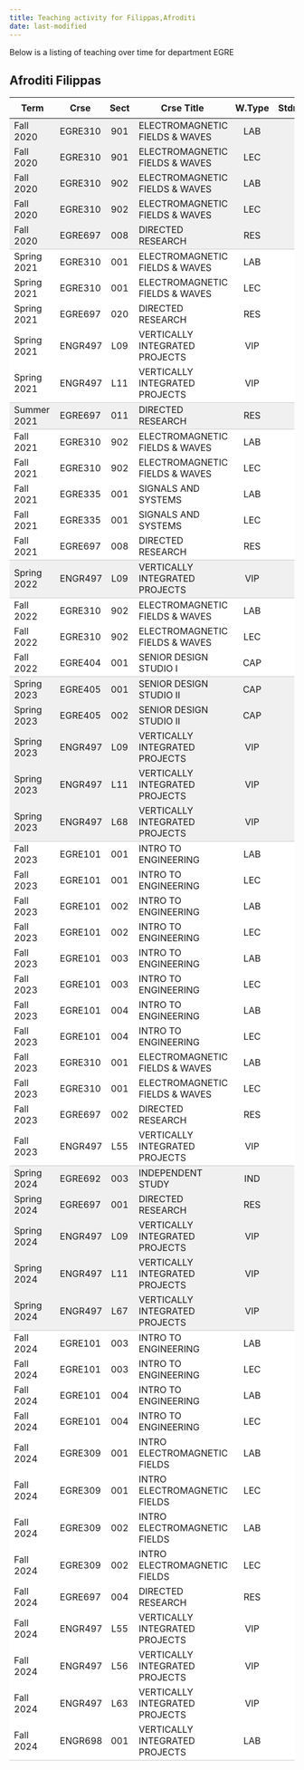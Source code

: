 ```yaml
---
title: Teaching activity for Filippas,Afroditi
date: last-modified
---
```


Below is a listing of teaching over time for department EGRE


## Afroditi Filippas

<style type="text/css">
#T_e2f5d table {
  width: 100%;
  border-collapse: collapse;
}
#T_e2f5d th {
  text-align: center;
  padding: 8px;
}
#T_e2f5d td:nth-child(1) {
  padding-right: 10px;
  text-align: left;
}
#T_e2f5d td:nth-child(2) {
  padding-right: 5px;
  text-align: left;
}
#T_e2f5d  td:nth-child(4) {
  padding-right: 5px;
  text-align: left;
}
#T_e2f5d td:nth-child(3) {
  text-align: center;
}
#T_e2f5d  td:nth-child(5) {
  text-align: center;
}
#T_e2f5d td:nth-child(6) {
  text-align: right;
}
#T_e2f5d  td:nth-child(7) {
  text-align: right;
}
#T_e2f5d_row0_col0, #T_e2f5d_row0_col1, #T_e2f5d_row0_col2, #T_e2f5d_row0_col3, #T_e2f5d_row0_col4, #T_e2f5d_row0_col5, #T_e2f5d_row0_col6, #T_e2f5d_row1_col0, #T_e2f5d_row1_col1, #T_e2f5d_row1_col2, #T_e2f5d_row1_col3, #T_e2f5d_row1_col4, #T_e2f5d_row1_col5, #T_e2f5d_row1_col6, #T_e2f5d_row2_col0, #T_e2f5d_row2_col1, #T_e2f5d_row2_col2, #T_e2f5d_row2_col3, #T_e2f5d_row2_col4, #T_e2f5d_row2_col5, #T_e2f5d_row2_col6, #T_e2f5d_row3_col0, #T_e2f5d_row3_col1, #T_e2f5d_row3_col2, #T_e2f5d_row3_col3, #T_e2f5d_row3_col4, #T_e2f5d_row3_col5, #T_e2f5d_row3_col6, #T_e2f5d_row20_col0, #T_e2f5d_row20_col1, #T_e2f5d_row20_col2, #T_e2f5d_row20_col3, #T_e2f5d_row20_col4, #T_e2f5d_row20_col5, #T_e2f5d_row20_col6, #T_e2f5d_row21_col0, #T_e2f5d_row21_col1, #T_e2f5d_row21_col2, #T_e2f5d_row21_col3, #T_e2f5d_row21_col4, #T_e2f5d_row21_col5, #T_e2f5d_row21_col6, #T_e2f5d_row22_col0, #T_e2f5d_row22_col1, #T_e2f5d_row22_col2, #T_e2f5d_row22_col3, #T_e2f5d_row22_col4, #T_e2f5d_row22_col5, #T_e2f5d_row22_col6, #T_e2f5d_row23_col0, #T_e2f5d_row23_col1, #T_e2f5d_row23_col2, #T_e2f5d_row23_col3, #T_e2f5d_row23_col4, #T_e2f5d_row23_col5, #T_e2f5d_row23_col6, #T_e2f5d_row37_col0, #T_e2f5d_row37_col1, #T_e2f5d_row37_col2, #T_e2f5d_row37_col3, #T_e2f5d_row37_col4, #T_e2f5d_row37_col5, #T_e2f5d_row37_col6, #T_e2f5d_row38_col0, #T_e2f5d_row38_col1, #T_e2f5d_row38_col2, #T_e2f5d_row38_col3, #T_e2f5d_row38_col4, #T_e2f5d_row38_col5, #T_e2f5d_row38_col6, #T_e2f5d_row39_col0, #T_e2f5d_row39_col1, #T_e2f5d_row39_col2, #T_e2f5d_row39_col3, #T_e2f5d_row39_col4, #T_e2f5d_row39_col5, #T_e2f5d_row39_col6, #T_e2f5d_row40_col0, #T_e2f5d_row40_col1, #T_e2f5d_row40_col2, #T_e2f5d_row40_col3, #T_e2f5d_row40_col4, #T_e2f5d_row40_col5, #T_e2f5d_row40_col6 {
  background-color: #f0f0f0;
  border-bottom: none;
}
#T_e2f5d_row4_col0, #T_e2f5d_row4_col1, #T_e2f5d_row4_col2, #T_e2f5d_row4_col3, #T_e2f5d_row4_col4, #T_e2f5d_row4_col5, #T_e2f5d_row4_col6, #T_e2f5d_row10_col0, #T_e2f5d_row10_col1, #T_e2f5d_row10_col2, #T_e2f5d_row10_col3, #T_e2f5d_row10_col4, #T_e2f5d_row10_col5, #T_e2f5d_row10_col6, #T_e2f5d_row16_col0, #T_e2f5d_row16_col1, #T_e2f5d_row16_col2, #T_e2f5d_row16_col3, #T_e2f5d_row16_col4, #T_e2f5d_row16_col5, #T_e2f5d_row16_col6, #T_e2f5d_row24_col0, #T_e2f5d_row24_col1, #T_e2f5d_row24_col2, #T_e2f5d_row24_col3, #T_e2f5d_row24_col4, #T_e2f5d_row24_col5, #T_e2f5d_row24_col6, #T_e2f5d_row41_col0, #T_e2f5d_row41_col1, #T_e2f5d_row41_col2, #T_e2f5d_row41_col3, #T_e2f5d_row41_col4, #T_e2f5d_row41_col5, #T_e2f5d_row41_col6 {
  background-color: #f0f0f0;
  border-bottom: 1px solid #ccc;
}
#T_e2f5d_row5_col0, #T_e2f5d_row5_col1, #T_e2f5d_row5_col2, #T_e2f5d_row5_col3, #T_e2f5d_row5_col4, #T_e2f5d_row5_col5, #T_e2f5d_row5_col6, #T_e2f5d_row6_col0, #T_e2f5d_row6_col1, #T_e2f5d_row6_col2, #T_e2f5d_row6_col3, #T_e2f5d_row6_col4, #T_e2f5d_row6_col5, #T_e2f5d_row6_col6, #T_e2f5d_row7_col0, #T_e2f5d_row7_col1, #T_e2f5d_row7_col2, #T_e2f5d_row7_col3, #T_e2f5d_row7_col4, #T_e2f5d_row7_col5, #T_e2f5d_row7_col6, #T_e2f5d_row8_col0, #T_e2f5d_row8_col1, #T_e2f5d_row8_col2, #T_e2f5d_row8_col3, #T_e2f5d_row8_col4, #T_e2f5d_row8_col5, #T_e2f5d_row8_col6, #T_e2f5d_row11_col0, #T_e2f5d_row11_col1, #T_e2f5d_row11_col2, #T_e2f5d_row11_col3, #T_e2f5d_row11_col4, #T_e2f5d_row11_col5, #T_e2f5d_row11_col6, #T_e2f5d_row12_col0, #T_e2f5d_row12_col1, #T_e2f5d_row12_col2, #T_e2f5d_row12_col3, #T_e2f5d_row12_col4, #T_e2f5d_row12_col5, #T_e2f5d_row12_col6, #T_e2f5d_row13_col0, #T_e2f5d_row13_col1, #T_e2f5d_row13_col2, #T_e2f5d_row13_col3, #T_e2f5d_row13_col4, #T_e2f5d_row13_col5, #T_e2f5d_row13_col6, #T_e2f5d_row14_col0, #T_e2f5d_row14_col1, #T_e2f5d_row14_col2, #T_e2f5d_row14_col3, #T_e2f5d_row14_col4, #T_e2f5d_row14_col5, #T_e2f5d_row14_col6, #T_e2f5d_row17_col0, #T_e2f5d_row17_col1, #T_e2f5d_row17_col2, #T_e2f5d_row17_col3, #T_e2f5d_row17_col4, #T_e2f5d_row17_col5, #T_e2f5d_row17_col6, #T_e2f5d_row18_col0, #T_e2f5d_row18_col1, #T_e2f5d_row18_col2, #T_e2f5d_row18_col3, #T_e2f5d_row18_col4, #T_e2f5d_row18_col5, #T_e2f5d_row18_col6, #T_e2f5d_row25_col0, #T_e2f5d_row25_col1, #T_e2f5d_row25_col2, #T_e2f5d_row25_col3, #T_e2f5d_row25_col4, #T_e2f5d_row25_col5, #T_e2f5d_row25_col6, #T_e2f5d_row26_col0, #T_e2f5d_row26_col1, #T_e2f5d_row26_col2, #T_e2f5d_row26_col3, #T_e2f5d_row26_col4, #T_e2f5d_row26_col5, #T_e2f5d_row26_col6, #T_e2f5d_row27_col0, #T_e2f5d_row27_col1, #T_e2f5d_row27_col2, #T_e2f5d_row27_col3, #T_e2f5d_row27_col4, #T_e2f5d_row27_col5, #T_e2f5d_row27_col6, #T_e2f5d_row28_col0, #T_e2f5d_row28_col1, #T_e2f5d_row28_col2, #T_e2f5d_row28_col3, #T_e2f5d_row28_col4, #T_e2f5d_row28_col5, #T_e2f5d_row28_col6, #T_e2f5d_row29_col0, #T_e2f5d_row29_col1, #T_e2f5d_row29_col2, #T_e2f5d_row29_col3, #T_e2f5d_row29_col4, #T_e2f5d_row29_col5, #T_e2f5d_row29_col6, #T_e2f5d_row30_col0, #T_e2f5d_row30_col1, #T_e2f5d_row30_col2, #T_e2f5d_row30_col3, #T_e2f5d_row30_col4, #T_e2f5d_row30_col5, #T_e2f5d_row30_col6, #T_e2f5d_row31_col0, #T_e2f5d_row31_col1, #T_e2f5d_row31_col2, #T_e2f5d_row31_col3, #T_e2f5d_row31_col4, #T_e2f5d_row31_col5, #T_e2f5d_row31_col6, #T_e2f5d_row32_col0, #T_e2f5d_row32_col1, #T_e2f5d_row32_col2, #T_e2f5d_row32_col3, #T_e2f5d_row32_col4, #T_e2f5d_row32_col5, #T_e2f5d_row32_col6, #T_e2f5d_row33_col0, #T_e2f5d_row33_col1, #T_e2f5d_row33_col2, #T_e2f5d_row33_col3, #T_e2f5d_row33_col4, #T_e2f5d_row33_col5, #T_e2f5d_row33_col6, #T_e2f5d_row34_col0, #T_e2f5d_row34_col1, #T_e2f5d_row34_col2, #T_e2f5d_row34_col3, #T_e2f5d_row34_col4, #T_e2f5d_row34_col5, #T_e2f5d_row34_col6, #T_e2f5d_row35_col0, #T_e2f5d_row35_col1, #T_e2f5d_row35_col2, #T_e2f5d_row35_col3, #T_e2f5d_row35_col4, #T_e2f5d_row35_col5, #T_e2f5d_row35_col6, #T_e2f5d_row42_col0, #T_e2f5d_row42_col1, #T_e2f5d_row42_col2, #T_e2f5d_row42_col3, #T_e2f5d_row42_col4, #T_e2f5d_row42_col5, #T_e2f5d_row42_col6, #T_e2f5d_row43_col0, #T_e2f5d_row43_col1, #T_e2f5d_row43_col2, #T_e2f5d_row43_col3, #T_e2f5d_row43_col4, #T_e2f5d_row43_col5, #T_e2f5d_row43_col6, #T_e2f5d_row44_col0, #T_e2f5d_row44_col1, #T_e2f5d_row44_col2, #T_e2f5d_row44_col3, #T_e2f5d_row44_col4, #T_e2f5d_row44_col5, #T_e2f5d_row44_col6, #T_e2f5d_row45_col0, #T_e2f5d_row45_col1, #T_e2f5d_row45_col2, #T_e2f5d_row45_col3, #T_e2f5d_row45_col4, #T_e2f5d_row45_col5, #T_e2f5d_row45_col6, #T_e2f5d_row46_col0, #T_e2f5d_row46_col1, #T_e2f5d_row46_col2, #T_e2f5d_row46_col3, #T_e2f5d_row46_col4, #T_e2f5d_row46_col5, #T_e2f5d_row46_col6, #T_e2f5d_row47_col0, #T_e2f5d_row47_col1, #T_e2f5d_row47_col2, #T_e2f5d_row47_col3, #T_e2f5d_row47_col4, #T_e2f5d_row47_col5, #T_e2f5d_row47_col6, #T_e2f5d_row48_col0, #T_e2f5d_row48_col1, #T_e2f5d_row48_col2, #T_e2f5d_row48_col3, #T_e2f5d_row48_col4, #T_e2f5d_row48_col5, #T_e2f5d_row48_col6, #T_e2f5d_row49_col0, #T_e2f5d_row49_col1, #T_e2f5d_row49_col2, #T_e2f5d_row49_col3, #T_e2f5d_row49_col4, #T_e2f5d_row49_col5, #T_e2f5d_row49_col6, #T_e2f5d_row50_col0, #T_e2f5d_row50_col1, #T_e2f5d_row50_col2, #T_e2f5d_row50_col3, #T_e2f5d_row50_col4, #T_e2f5d_row50_col5, #T_e2f5d_row50_col6, #T_e2f5d_row51_col0, #T_e2f5d_row51_col1, #T_e2f5d_row51_col2, #T_e2f5d_row51_col3, #T_e2f5d_row51_col4, #T_e2f5d_row51_col5, #T_e2f5d_row51_col6, #T_e2f5d_row52_col0, #T_e2f5d_row52_col1, #T_e2f5d_row52_col2, #T_e2f5d_row52_col3, #T_e2f5d_row52_col4, #T_e2f5d_row52_col5, #T_e2f5d_row52_col6, #T_e2f5d_row53_col0, #T_e2f5d_row53_col1, #T_e2f5d_row53_col2, #T_e2f5d_row53_col3, #T_e2f5d_row53_col4, #T_e2f5d_row53_col5, #T_e2f5d_row53_col6 {
  background-color: #ffffff;
  border-bottom: none;
}
#T_e2f5d_row9_col0, #T_e2f5d_row9_col1, #T_e2f5d_row9_col2, #T_e2f5d_row9_col3, #T_e2f5d_row9_col4, #T_e2f5d_row9_col5, #T_e2f5d_row9_col6, #T_e2f5d_row15_col0, #T_e2f5d_row15_col1, #T_e2f5d_row15_col2, #T_e2f5d_row15_col3, #T_e2f5d_row15_col4, #T_e2f5d_row15_col5, #T_e2f5d_row15_col6, #T_e2f5d_row19_col0, #T_e2f5d_row19_col1, #T_e2f5d_row19_col2, #T_e2f5d_row19_col3, #T_e2f5d_row19_col4, #T_e2f5d_row19_col5, #T_e2f5d_row19_col6, #T_e2f5d_row36_col0, #T_e2f5d_row36_col1, #T_e2f5d_row36_col2, #T_e2f5d_row36_col3, #T_e2f5d_row36_col4, #T_e2f5d_row36_col5, #T_e2f5d_row36_col6, #T_e2f5d_row54_col0, #T_e2f5d_row54_col1, #T_e2f5d_row54_col2, #T_e2f5d_row54_col3, #T_e2f5d_row54_col4, #T_e2f5d_row54_col5, #T_e2f5d_row54_col6 {
  background-color: #ffffff;
  border-bottom: 1px solid #ccc;
}
</style>
<table id="T_e2f5d">
  <thead>
    <tr>
      <th id="T_e2f5d_level0_col0" class="col_heading level0 col0" >Term</th>
      <th id="T_e2f5d_level0_col1" class="col_heading level0 col1" >Crse</th>
      <th id="T_e2f5d_level0_col2" class="col_heading level0 col2" >Sect</th>
      <th id="T_e2f5d_level0_col3" class="col_heading level0 col3" >Crse Title</th>
      <th id="T_e2f5d_level0_col4" class="col_heading level0 col4" >W.Type</th>
      <th id="T_e2f5d_level0_col5" class="col_heading level0 col5" >Stdnts</th>
      <th id="T_e2f5d_level0_col6" class="col_heading level0 col6" >Hours</th>
    </tr>
  </thead>
  <tbody>
    <tr>
      <td id="T_e2f5d_row0_col0" class="data row0 col0" >Fall 2020</td>
      <td id="T_e2f5d_row0_col1" class="data row0 col1" >EGRE310</td>
      <td id="T_e2f5d_row0_col2" class="data row0 col2" >901</td>
      <td id="T_e2f5d_row0_col3" class="data row0 col3" >ELECTROMAGNETIC FIELDS & WAVES</td>
      <td id="T_e2f5d_row0_col4" class="data row0 col4" >LAB</td>
      <td id="T_e2f5d_row0_col5" class="data row0 col5" >10</td>
      <td id="T_e2f5d_row0_col6" class="data row0 col6" >10</td>
    </tr>
    <tr>
      <td id="T_e2f5d_row1_col0" class="data row1 col0" >Fall 2020</td>
      <td id="T_e2f5d_row1_col1" class="data row1 col1" >EGRE310</td>
      <td id="T_e2f5d_row1_col2" class="data row1 col2" >901</td>
      <td id="T_e2f5d_row1_col3" class="data row1 col3" >ELECTROMAGNETIC FIELDS & WAVES</td>
      <td id="T_e2f5d_row1_col4" class="data row1 col4" >LEC</td>
      <td id="T_e2f5d_row1_col5" class="data row1 col5" >5</td>
      <td id="T_e2f5d_row1_col6" class="data row1 col6" >5</td>
    </tr>
    <tr>
      <td id="T_e2f5d_row2_col0" class="data row2 col0" >Fall 2020</td>
      <td id="T_e2f5d_row2_col1" class="data row2 col1" >EGRE310</td>
      <td id="T_e2f5d_row2_col2" class="data row2 col2" >902</td>
      <td id="T_e2f5d_row2_col3" class="data row2 col3" >ELECTROMAGNETIC FIELDS & WAVES</td>
      <td id="T_e2f5d_row2_col4" class="data row2 col4" >LAB</td>
      <td id="T_e2f5d_row2_col5" class="data row2 col5" >46</td>
      <td id="T_e2f5d_row2_col6" class="data row2 col6" >46</td>
    </tr>
    <tr>
      <td id="T_e2f5d_row3_col0" class="data row3 col0" >Fall 2020</td>
      <td id="T_e2f5d_row3_col1" class="data row3 col1" >EGRE310</td>
      <td id="T_e2f5d_row3_col2" class="data row3 col2" >902</td>
      <td id="T_e2f5d_row3_col3" class="data row3 col3" >ELECTROMAGNETIC FIELDS & WAVES</td>
      <td id="T_e2f5d_row3_col4" class="data row3 col4" >LEC</td>
      <td id="T_e2f5d_row3_col5" class="data row3 col5" >23</td>
      <td id="T_e2f5d_row3_col6" class="data row3 col6" >23</td>
    </tr>
    <tr>
      <td id="T_e2f5d_row4_col0" class="data row4 col0" >Fall 2020</td>
      <td id="T_e2f5d_row4_col1" class="data row4 col1" >EGRE697</td>
      <td id="T_e2f5d_row4_col2" class="data row4 col2" >008</td>
      <td id="T_e2f5d_row4_col3" class="data row4 col3" >DIRECTED RESEARCH</td>
      <td id="T_e2f5d_row4_col4" class="data row4 col4" >RES</td>
      <td id="T_e2f5d_row4_col5" class="data row4 col5" >1</td>
      <td id="T_e2f5d_row4_col6" class="data row4 col6" >9</td>
    </tr>
    <tr>
      <td id="T_e2f5d_row5_col0" class="data row5 col0" >Spring 2021</td>
      <td id="T_e2f5d_row5_col1" class="data row5 col1" >EGRE310</td>
      <td id="T_e2f5d_row5_col2" class="data row5 col2" >001</td>
      <td id="T_e2f5d_row5_col3" class="data row5 col3" >ELECTROMAGNETIC FIELDS & WAVES</td>
      <td id="T_e2f5d_row5_col4" class="data row5 col4" >LAB</td>
      <td id="T_e2f5d_row5_col5" class="data row5 col5" >30</td>
      <td id="T_e2f5d_row5_col6" class="data row5 col6" >30</td>
    </tr>
    <tr>
      <td id="T_e2f5d_row6_col0" class="data row6 col0" >Spring 2021</td>
      <td id="T_e2f5d_row6_col1" class="data row6 col1" >EGRE310</td>
      <td id="T_e2f5d_row6_col2" class="data row6 col2" >001</td>
      <td id="T_e2f5d_row6_col3" class="data row6 col3" >ELECTROMAGNETIC FIELDS & WAVES</td>
      <td id="T_e2f5d_row6_col4" class="data row6 col4" >LEC</td>
      <td id="T_e2f5d_row6_col5" class="data row6 col5" >15</td>
      <td id="T_e2f5d_row6_col6" class="data row6 col6" >15</td>
    </tr>
    <tr>
      <td id="T_e2f5d_row7_col0" class="data row7 col0" >Spring 2021</td>
      <td id="T_e2f5d_row7_col1" class="data row7 col1" >EGRE697</td>
      <td id="T_e2f5d_row7_col2" class="data row7 col2" >020</td>
      <td id="T_e2f5d_row7_col3" class="data row7 col3" >DIRECTED RESEARCH</td>
      <td id="T_e2f5d_row7_col4" class="data row7 col4" >RES</td>
      <td id="T_e2f5d_row7_col5" class="data row7 col5" >1</td>
      <td id="T_e2f5d_row7_col6" class="data row7 col6" >9</td>
    </tr>
    <tr>
      <td id="T_e2f5d_row8_col0" class="data row8 col0" >Spring 2021</td>
      <td id="T_e2f5d_row8_col1" class="data row8 col1" >ENGR497</td>
      <td id="T_e2f5d_row8_col2" class="data row8 col2" >L09</td>
      <td id="T_e2f5d_row8_col3" class="data row8 col3" >VERTICALLY INTEGRATED PROJECTS</td>
      <td id="T_e2f5d_row8_col4" class="data row8 col4" >VIP</td>
      <td id="T_e2f5d_row8_col5" class="data row8 col5" >3</td>
      <td id="T_e2f5d_row8_col6" class="data row8 col6" >3</td>
    </tr>
    <tr>
      <td id="T_e2f5d_row9_col0" class="data row9 col0" >Spring 2021</td>
      <td id="T_e2f5d_row9_col1" class="data row9 col1" >ENGR497</td>
      <td id="T_e2f5d_row9_col2" class="data row9 col2" >L11</td>
      <td id="T_e2f5d_row9_col3" class="data row9 col3" >VERTICALLY INTEGRATED PROJECTS</td>
      <td id="T_e2f5d_row9_col4" class="data row9 col4" >VIP</td>
      <td id="T_e2f5d_row9_col5" class="data row9 col5" >2</td>
      <td id="T_e2f5d_row9_col6" class="data row9 col6" >4</td>
    </tr>
    <tr>
      <td id="T_e2f5d_row10_col0" class="data row10 col0" >Summer 2021</td>
      <td id="T_e2f5d_row10_col1" class="data row10 col1" >EGRE697</td>
      <td id="T_e2f5d_row10_col2" class="data row10 col2" >011</td>
      <td id="T_e2f5d_row10_col3" class="data row10 col3" >DIRECTED RESEARCH</td>
      <td id="T_e2f5d_row10_col4" class="data row10 col4" >RES</td>
      <td id="T_e2f5d_row10_col5" class="data row10 col5" >1</td>
      <td id="T_e2f5d_row10_col6" class="data row10 col6" >3</td>
    </tr>
    <tr>
      <td id="T_e2f5d_row11_col0" class="data row11 col0" >Fall 2021</td>
      <td id="T_e2f5d_row11_col1" class="data row11 col1" >EGRE310</td>
      <td id="T_e2f5d_row11_col2" class="data row11 col2" >902</td>
      <td id="T_e2f5d_row11_col3" class="data row11 col3" >ELECTROMAGNETIC FIELDS & WAVES</td>
      <td id="T_e2f5d_row11_col4" class="data row11 col4" >LAB</td>
      <td id="T_e2f5d_row11_col5" class="data row11 col5" >26</td>
      <td id="T_e2f5d_row11_col6" class="data row11 col6" >26</td>
    </tr>
    <tr>
      <td id="T_e2f5d_row12_col0" class="data row12 col0" >Fall 2021</td>
      <td id="T_e2f5d_row12_col1" class="data row12 col1" >EGRE310</td>
      <td id="T_e2f5d_row12_col2" class="data row12 col2" >902</td>
      <td id="T_e2f5d_row12_col3" class="data row12 col3" >ELECTROMAGNETIC FIELDS & WAVES</td>
      <td id="T_e2f5d_row12_col4" class="data row12 col4" >LEC</td>
      <td id="T_e2f5d_row12_col5" class="data row12 col5" >13</td>
      <td id="T_e2f5d_row12_col6" class="data row12 col6" >13</td>
    </tr>
    <tr>
      <td id="T_e2f5d_row13_col0" class="data row13 col0" >Fall 2021</td>
      <td id="T_e2f5d_row13_col1" class="data row13 col1" >EGRE335</td>
      <td id="T_e2f5d_row13_col2" class="data row13 col2" >001</td>
      <td id="T_e2f5d_row13_col3" class="data row13 col3" >SIGNALS AND SYSTEMS</td>
      <td id="T_e2f5d_row13_col4" class="data row13 col4" >LAB</td>
      <td id="T_e2f5d_row13_col5" class="data row13 col5" >28</td>
      <td id="T_e2f5d_row13_col6" class="data row13 col6" >56</td>
    </tr>
    <tr>
      <td id="T_e2f5d_row14_col0" class="data row14 col0" >Fall 2021</td>
      <td id="T_e2f5d_row14_col1" class="data row14 col1" >EGRE335</td>
      <td id="T_e2f5d_row14_col2" class="data row14 col2" >001</td>
      <td id="T_e2f5d_row14_col3" class="data row14 col3" >SIGNALS AND SYSTEMS</td>
      <td id="T_e2f5d_row14_col4" class="data row14 col4" >LEC</td>
      <td id="T_e2f5d_row14_col5" class="data row14 col5" >28</td>
      <td id="T_e2f5d_row14_col6" class="data row14 col6" >56</td>
    </tr>
    <tr>
      <td id="T_e2f5d_row15_col0" class="data row15 col0" >Fall 2021</td>
      <td id="T_e2f5d_row15_col1" class="data row15 col1" >EGRE697</td>
      <td id="T_e2f5d_row15_col2" class="data row15 col2" >008</td>
      <td id="T_e2f5d_row15_col3" class="data row15 col3" >DIRECTED RESEARCH</td>
      <td id="T_e2f5d_row15_col4" class="data row15 col4" >RES</td>
      <td id="T_e2f5d_row15_col5" class="data row15 col5" >1</td>
      <td id="T_e2f5d_row15_col6" class="data row15 col6" >9</td>
    </tr>
    <tr>
      <td id="T_e2f5d_row16_col0" class="data row16 col0" >Spring 2022</td>
      <td id="T_e2f5d_row16_col1" class="data row16 col1" >ENGR497</td>
      <td id="T_e2f5d_row16_col2" class="data row16 col2" >L09</td>
      <td id="T_e2f5d_row16_col3" class="data row16 col3" >VERTICALLY INTEGRATED PROJECTS</td>
      <td id="T_e2f5d_row16_col4" class="data row16 col4" >VIP</td>
      <td id="T_e2f5d_row16_col5" class="data row16 col5" >5</td>
      <td id="T_e2f5d_row16_col6" class="data row16 col6" >5</td>
    </tr>
    <tr>
      <td id="T_e2f5d_row17_col0" class="data row17 col0" >Fall 2022</td>
      <td id="T_e2f5d_row17_col1" class="data row17 col1" >EGRE310</td>
      <td id="T_e2f5d_row17_col2" class="data row17 col2" >902</td>
      <td id="T_e2f5d_row17_col3" class="data row17 col3" >ELECTROMAGNETIC FIELDS & WAVES</td>
      <td id="T_e2f5d_row17_col4" class="data row17 col4" >LAB</td>
      <td id="T_e2f5d_row17_col5" class="data row17 col5" >30</td>
      <td id="T_e2f5d_row17_col6" class="data row17 col6" >30</td>
    </tr>
    <tr>
      <td id="T_e2f5d_row18_col0" class="data row18 col0" >Fall 2022</td>
      <td id="T_e2f5d_row18_col1" class="data row18 col1" >EGRE310</td>
      <td id="T_e2f5d_row18_col2" class="data row18 col2" >902</td>
      <td id="T_e2f5d_row18_col3" class="data row18 col3" >ELECTROMAGNETIC FIELDS & WAVES</td>
      <td id="T_e2f5d_row18_col4" class="data row18 col4" >LEC</td>
      <td id="T_e2f5d_row18_col5" class="data row18 col5" >15</td>
      <td id="T_e2f5d_row18_col6" class="data row18 col6" >15</td>
    </tr>
    <tr>
      <td id="T_e2f5d_row19_col0" class="data row19 col0" >Fall 2022</td>
      <td id="T_e2f5d_row19_col1" class="data row19 col1" >EGRE404</td>
      <td id="T_e2f5d_row19_col2" class="data row19 col2" >001</td>
      <td id="T_e2f5d_row19_col3" class="data row19 col3" >SENIOR DESIGN STUDIO I</td>
      <td id="T_e2f5d_row19_col4" class="data row19 col4" >CAP</td>
      <td id="T_e2f5d_row19_col5" class="data row19 col5" >22</td>
      <td id="T_e2f5d_row19_col6" class="data row19 col6" >44</td>
    </tr>
    <tr>
      <td id="T_e2f5d_row20_col0" class="data row20 col0" >Spring 2023</td>
      <td id="T_e2f5d_row20_col1" class="data row20 col1" >EGRE405</td>
      <td id="T_e2f5d_row20_col2" class="data row20 col2" >001</td>
      <td id="T_e2f5d_row20_col3" class="data row20 col3" >SENIOR DESIGN STUDIO II</td>
      <td id="T_e2f5d_row20_col4" class="data row20 col4" >CAP</td>
      <td id="T_e2f5d_row20_col5" class="data row20 col5" >7</td>
      <td id="T_e2f5d_row20_col6" class="data row20 col6" >14</td>
    </tr>
    <tr>
      <td id="T_e2f5d_row21_col0" class="data row21 col0" >Spring 2023</td>
      <td id="T_e2f5d_row21_col1" class="data row21 col1" >EGRE405</td>
      <td id="T_e2f5d_row21_col2" class="data row21 col2" >002</td>
      <td id="T_e2f5d_row21_col3" class="data row21 col3" >SENIOR DESIGN STUDIO II</td>
      <td id="T_e2f5d_row21_col4" class="data row21 col4" >CAP</td>
      <td id="T_e2f5d_row21_col5" class="data row21 col5" >14</td>
      <td id="T_e2f5d_row21_col6" class="data row21 col6" >29</td>
    </tr>
    <tr>
      <td id="T_e2f5d_row22_col0" class="data row22 col0" >Spring 2023</td>
      <td id="T_e2f5d_row22_col1" class="data row22 col1" >ENGR497</td>
      <td id="T_e2f5d_row22_col2" class="data row22 col2" >L09</td>
      <td id="T_e2f5d_row22_col3" class="data row22 col3" >VERTICALLY INTEGRATED PROJECTS</td>
      <td id="T_e2f5d_row22_col4" class="data row22 col4" >VIP</td>
      <td id="T_e2f5d_row22_col5" class="data row22 col5" >4</td>
      <td id="T_e2f5d_row22_col6" class="data row22 col6" >4</td>
    </tr>
    <tr>
      <td id="T_e2f5d_row23_col0" class="data row23 col0" >Spring 2023</td>
      <td id="T_e2f5d_row23_col1" class="data row23 col1" >ENGR497</td>
      <td id="T_e2f5d_row23_col2" class="data row23 col2" >L11</td>
      <td id="T_e2f5d_row23_col3" class="data row23 col3" >VERTICALLY INTEGRATED PROJECTS</td>
      <td id="T_e2f5d_row23_col4" class="data row23 col4" >VIP</td>
      <td id="T_e2f5d_row23_col5" class="data row23 col5" >2</td>
      <td id="T_e2f5d_row23_col6" class="data row23 col6" >5</td>
    </tr>
    <tr>
      <td id="T_e2f5d_row24_col0" class="data row24 col0" >Spring 2023</td>
      <td id="T_e2f5d_row24_col1" class="data row24 col1" >ENGR497</td>
      <td id="T_e2f5d_row24_col2" class="data row24 col2" >L68</td>
      <td id="T_e2f5d_row24_col3" class="data row24 col3" >VERTICALLY INTEGRATED PROJECTS</td>
      <td id="T_e2f5d_row24_col4" class="data row24 col4" >VIP</td>
      <td id="T_e2f5d_row24_col5" class="data row24 col5" >1</td>
      <td id="T_e2f5d_row24_col6" class="data row24 col6" >2</td>
    </tr>
    <tr>
      <td id="T_e2f5d_row25_col0" class="data row25 col0" >Fall 2023</td>
      <td id="T_e2f5d_row25_col1" class="data row25 col1" >EGRE101</td>
      <td id="T_e2f5d_row25_col2" class="data row25 col2" >001</td>
      <td id="T_e2f5d_row25_col3" class="data row25 col3" >INTRO TO ENGINEERING</td>
      <td id="T_e2f5d_row25_col4" class="data row25 col4" >LAB</td>
      <td id="T_e2f5d_row25_col5" class="data row25 col5" >12</td>
      <td id="T_e2f5d_row25_col6" class="data row25 col6" >25</td>
    </tr>
    <tr>
      <td id="T_e2f5d_row26_col0" class="data row26 col0" >Fall 2023</td>
      <td id="T_e2f5d_row26_col1" class="data row26 col1" >EGRE101</td>
      <td id="T_e2f5d_row26_col2" class="data row26 col2" >001</td>
      <td id="T_e2f5d_row26_col3" class="data row26 col3" >INTRO TO ENGINEERING</td>
      <td id="T_e2f5d_row26_col4" class="data row26 col4" >LEC</td>
      <td id="T_e2f5d_row26_col5" class="data row26 col5" >12</td>
      <td id="T_e2f5d_row26_col6" class="data row26 col6" >25</td>
    </tr>
    <tr>
      <td id="T_e2f5d_row27_col0" class="data row27 col0" >Fall 2023</td>
      <td id="T_e2f5d_row27_col1" class="data row27 col1" >EGRE101</td>
      <td id="T_e2f5d_row27_col2" class="data row27 col2" >002</td>
      <td id="T_e2f5d_row27_col3" class="data row27 col3" >INTRO TO ENGINEERING</td>
      <td id="T_e2f5d_row27_col4" class="data row27 col4" >LAB</td>
      <td id="T_e2f5d_row27_col5" class="data row27 col5" >12</td>
      <td id="T_e2f5d_row27_col6" class="data row27 col6" >24</td>
    </tr>
    <tr>
      <td id="T_e2f5d_row28_col0" class="data row28 col0" >Fall 2023</td>
      <td id="T_e2f5d_row28_col1" class="data row28 col1" >EGRE101</td>
      <td id="T_e2f5d_row28_col2" class="data row28 col2" >002</td>
      <td id="T_e2f5d_row28_col3" class="data row28 col3" >INTRO TO ENGINEERING</td>
      <td id="T_e2f5d_row28_col4" class="data row28 col4" >LEC</td>
      <td id="T_e2f5d_row28_col5" class="data row28 col5" >12</td>
      <td id="T_e2f5d_row28_col6" class="data row28 col6" >24</td>
    </tr>
    <tr>
      <td id="T_e2f5d_row29_col0" class="data row29 col0" >Fall 2023</td>
      <td id="T_e2f5d_row29_col1" class="data row29 col1" >EGRE101</td>
      <td id="T_e2f5d_row29_col2" class="data row29 col2" >003</td>
      <td id="T_e2f5d_row29_col3" class="data row29 col3" >INTRO TO ENGINEERING</td>
      <td id="T_e2f5d_row29_col4" class="data row29 col4" >LAB</td>
      <td id="T_e2f5d_row29_col5" class="data row29 col5" >12</td>
      <td id="T_e2f5d_row29_col6" class="data row29 col6" >24</td>
    </tr>
    <tr>
      <td id="T_e2f5d_row30_col0" class="data row30 col0" >Fall 2023</td>
      <td id="T_e2f5d_row30_col1" class="data row30 col1" >EGRE101</td>
      <td id="T_e2f5d_row30_col2" class="data row30 col2" >003</td>
      <td id="T_e2f5d_row30_col3" class="data row30 col3" >INTRO TO ENGINEERING</td>
      <td id="T_e2f5d_row30_col4" class="data row30 col4" >LEC</td>
      <td id="T_e2f5d_row30_col5" class="data row30 col5" >12</td>
      <td id="T_e2f5d_row30_col6" class="data row30 col6" >24</td>
    </tr>
    <tr>
      <td id="T_e2f5d_row31_col0" class="data row31 col0" >Fall 2023</td>
      <td id="T_e2f5d_row31_col1" class="data row31 col1" >EGRE101</td>
      <td id="T_e2f5d_row31_col2" class="data row31 col2" >004</td>
      <td id="T_e2f5d_row31_col3" class="data row31 col3" >INTRO TO ENGINEERING</td>
      <td id="T_e2f5d_row31_col4" class="data row31 col4" >LAB</td>
      <td id="T_e2f5d_row31_col5" class="data row31 col5" >11</td>
      <td id="T_e2f5d_row31_col6" class="data row31 col6" >22</td>
    </tr>
    <tr>
      <td id="T_e2f5d_row32_col0" class="data row32 col0" >Fall 2023</td>
      <td id="T_e2f5d_row32_col1" class="data row32 col1" >EGRE101</td>
      <td id="T_e2f5d_row32_col2" class="data row32 col2" >004</td>
      <td id="T_e2f5d_row32_col3" class="data row32 col3" >INTRO TO ENGINEERING</td>
      <td id="T_e2f5d_row32_col4" class="data row32 col4" >LEC</td>
      <td id="T_e2f5d_row32_col5" class="data row32 col5" >11</td>
      <td id="T_e2f5d_row32_col6" class="data row32 col6" >22</td>
    </tr>
    <tr>
      <td id="T_e2f5d_row33_col0" class="data row33 col0" >Fall 2023</td>
      <td id="T_e2f5d_row33_col1" class="data row33 col1" >EGRE310</td>
      <td id="T_e2f5d_row33_col2" class="data row33 col2" >001</td>
      <td id="T_e2f5d_row33_col3" class="data row33 col3" >ELECTROMAGNETIC FIELDS & WAVES</td>
      <td id="T_e2f5d_row33_col4" class="data row33 col4" >LAB</td>
      <td id="T_e2f5d_row33_col5" class="data row33 col5" >2</td>
      <td id="T_e2f5d_row33_col6" class="data row33 col6" >2</td>
    </tr>
    <tr>
      <td id="T_e2f5d_row34_col0" class="data row34 col0" >Fall 2023</td>
      <td id="T_e2f5d_row34_col1" class="data row34 col1" >EGRE310</td>
      <td id="T_e2f5d_row34_col2" class="data row34 col2" >001</td>
      <td id="T_e2f5d_row34_col3" class="data row34 col3" >ELECTROMAGNETIC FIELDS & WAVES</td>
      <td id="T_e2f5d_row34_col4" class="data row34 col4" >LEC</td>
      <td id="T_e2f5d_row34_col5" class="data row34 col5" >1</td>
      <td id="T_e2f5d_row34_col6" class="data row34 col6" >1</td>
    </tr>
    <tr>
      <td id="T_e2f5d_row35_col0" class="data row35 col0" >Fall 2023</td>
      <td id="T_e2f5d_row35_col1" class="data row35 col1" >EGRE697</td>
      <td id="T_e2f5d_row35_col2" class="data row35 col2" >002</td>
      <td id="T_e2f5d_row35_col3" class="data row35 col3" >DIRECTED RESEARCH</td>
      <td id="T_e2f5d_row35_col4" class="data row35 col4" >RES</td>
      <td id="T_e2f5d_row35_col5" class="data row35 col5" >1</td>
      <td id="T_e2f5d_row35_col6" class="data row35 col6" >6</td>
    </tr>
    <tr>
      <td id="T_e2f5d_row36_col0" class="data row36 col0" >Fall 2023</td>
      <td id="T_e2f5d_row36_col1" class="data row36 col1" >ENGR497</td>
      <td id="T_e2f5d_row36_col2" class="data row36 col2" >L55</td>
      <td id="T_e2f5d_row36_col3" class="data row36 col3" >VERTICALLY INTEGRATED PROJECTS</td>
      <td id="T_e2f5d_row36_col4" class="data row36 col4" >VIP</td>
      <td id="T_e2f5d_row36_col5" class="data row36 col5" >1</td>
      <td id="T_e2f5d_row36_col6" class="data row36 col6" >1</td>
    </tr>
    <tr>
      <td id="T_e2f5d_row37_col0" class="data row37 col0" >Spring 2024</td>
      <td id="T_e2f5d_row37_col1" class="data row37 col1" >EGRE692</td>
      <td id="T_e2f5d_row37_col2" class="data row37 col2" >003</td>
      <td id="T_e2f5d_row37_col3" class="data row37 col3" >INDEPENDENT STUDY</td>
      <td id="T_e2f5d_row37_col4" class="data row37 col4" >IND</td>
      <td id="T_e2f5d_row37_col5" class="data row37 col5" >1</td>
      <td id="T_e2f5d_row37_col6" class="data row37 col6" >3</td>
    </tr>
    <tr>
      <td id="T_e2f5d_row38_col0" class="data row38 col0" >Spring 2024</td>
      <td id="T_e2f5d_row38_col1" class="data row38 col1" >EGRE697</td>
      <td id="T_e2f5d_row38_col2" class="data row38 col2" >001</td>
      <td id="T_e2f5d_row38_col3" class="data row38 col3" >DIRECTED RESEARCH</td>
      <td id="T_e2f5d_row38_col4" class="data row38 col4" >RES</td>
      <td id="T_e2f5d_row38_col5" class="data row38 col5" >1</td>
      <td id="T_e2f5d_row38_col6" class="data row38 col6" >3</td>
    </tr>
    <tr>
      <td id="T_e2f5d_row39_col0" class="data row39 col0" >Spring 2024</td>
      <td id="T_e2f5d_row39_col1" class="data row39 col1" >ENGR497</td>
      <td id="T_e2f5d_row39_col2" class="data row39 col2" >L09</td>
      <td id="T_e2f5d_row39_col3" class="data row39 col3" >VERTICALLY INTEGRATED PROJECTS</td>
      <td id="T_e2f5d_row39_col4" class="data row39 col4" >VIP</td>
      <td id="T_e2f5d_row39_col5" class="data row39 col5" >2</td>
      <td id="T_e2f5d_row39_col6" class="data row39 col6" >2</td>
    </tr>
    <tr>
      <td id="T_e2f5d_row40_col0" class="data row40 col0" >Spring 2024</td>
      <td id="T_e2f5d_row40_col1" class="data row40 col1" >ENGR497</td>
      <td id="T_e2f5d_row40_col2" class="data row40 col2" >L11</td>
      <td id="T_e2f5d_row40_col3" class="data row40 col3" >VERTICALLY INTEGRATED PROJECTS</td>
      <td id="T_e2f5d_row40_col4" class="data row40 col4" >VIP</td>
      <td id="T_e2f5d_row40_col5" class="data row40 col5" >2</td>
      <td id="T_e2f5d_row40_col6" class="data row40 col6" >4</td>
    </tr>
    <tr>
      <td id="T_e2f5d_row41_col0" class="data row41 col0" >Spring 2024</td>
      <td id="T_e2f5d_row41_col1" class="data row41 col1" >ENGR497</td>
      <td id="T_e2f5d_row41_col2" class="data row41 col2" >L67</td>
      <td id="T_e2f5d_row41_col3" class="data row41 col3" >VERTICALLY INTEGRATED PROJECTS</td>
      <td id="T_e2f5d_row41_col4" class="data row41 col4" >VIP</td>
      <td id="T_e2f5d_row41_col5" class="data row41 col5" >5</td>
      <td id="T_e2f5d_row41_col6" class="data row41 col6" >5</td>
    </tr>
    <tr>
      <td id="T_e2f5d_row42_col0" class="data row42 col0" >Fall 2024</td>
      <td id="T_e2f5d_row42_col1" class="data row42 col1" >EGRE101</td>
      <td id="T_e2f5d_row42_col2" class="data row42 col2" >003</td>
      <td id="T_e2f5d_row42_col3" class="data row42 col3" >INTRO TO ENGINEERING</td>
      <td id="T_e2f5d_row42_col4" class="data row42 col4" >LAB</td>
      <td id="T_e2f5d_row42_col5" class="data row42 col5" >26</td>
      <td id="T_e2f5d_row42_col6" class="data row42 col6" >35</td>
    </tr>
    <tr>
      <td id="T_e2f5d_row43_col0" class="data row43 col0" >Fall 2024</td>
      <td id="T_e2f5d_row43_col1" class="data row43 col1" >EGRE101</td>
      <td id="T_e2f5d_row43_col2" class="data row43 col2" >003</td>
      <td id="T_e2f5d_row43_col3" class="data row43 col3" >INTRO TO ENGINEERING</td>
      <td id="T_e2f5d_row43_col4" class="data row43 col4" >LEC</td>
      <td id="T_e2f5d_row43_col5" class="data row43 col5" >13</td>
      <td id="T_e2f5d_row43_col6" class="data row43 col6" >17</td>
    </tr>
    <tr>
      <td id="T_e2f5d_row44_col0" class="data row44 col0" >Fall 2024</td>
      <td id="T_e2f5d_row44_col1" class="data row44 col1" >EGRE101</td>
      <td id="T_e2f5d_row44_col2" class="data row44 col2" >004</td>
      <td id="T_e2f5d_row44_col3" class="data row44 col3" >INTRO TO ENGINEERING</td>
      <td id="T_e2f5d_row44_col4" class="data row44 col4" >LAB</td>
      <td id="T_e2f5d_row44_col5" class="data row44 col5" >40</td>
      <td id="T_e2f5d_row44_col6" class="data row44 col6" >53</td>
    </tr>
    <tr>
      <td id="T_e2f5d_row45_col0" class="data row45 col0" >Fall 2024</td>
      <td id="T_e2f5d_row45_col1" class="data row45 col1" >EGRE101</td>
      <td id="T_e2f5d_row45_col2" class="data row45 col2" >004</td>
      <td id="T_e2f5d_row45_col3" class="data row45 col3" >INTRO TO ENGINEERING</td>
      <td id="T_e2f5d_row45_col4" class="data row45 col4" >LEC</td>
      <td id="T_e2f5d_row45_col5" class="data row45 col5" >20</td>
      <td id="T_e2f5d_row45_col6" class="data row45 col6" >27</td>
    </tr>
    <tr>
      <td id="T_e2f5d_row46_col0" class="data row46 col0" >Fall 2024</td>
      <td id="T_e2f5d_row46_col1" class="data row46 col1" >EGRE309</td>
      <td id="T_e2f5d_row46_col2" class="data row46 col2" >001</td>
      <td id="T_e2f5d_row46_col3" class="data row46 col3" >INTRO ELECTROMAGNETIC FIELDS</td>
      <td id="T_e2f5d_row46_col4" class="data row46 col4" >LAB</td>
      <td id="T_e2f5d_row46_col5" class="data row46 col5" >28</td>
      <td id="T_e2f5d_row46_col6" class="data row46 col6" >28</td>
    </tr>
    <tr>
      <td id="T_e2f5d_row47_col0" class="data row47 col0" >Fall 2024</td>
      <td id="T_e2f5d_row47_col1" class="data row47 col1" >EGRE309</td>
      <td id="T_e2f5d_row47_col2" class="data row47 col2" >001</td>
      <td id="T_e2f5d_row47_col3" class="data row47 col3" >INTRO ELECTROMAGNETIC FIELDS</td>
      <td id="T_e2f5d_row47_col4" class="data row47 col4" >LEC</td>
      <td id="T_e2f5d_row47_col5" class="data row47 col5" >14</td>
      <td id="T_e2f5d_row47_col6" class="data row47 col6" >14</td>
    </tr>
    <tr>
      <td id="T_e2f5d_row48_col0" class="data row48 col0" >Fall 2024</td>
      <td id="T_e2f5d_row48_col1" class="data row48 col1" >EGRE309</td>
      <td id="T_e2f5d_row48_col2" class="data row48 col2" >002</td>
      <td id="T_e2f5d_row48_col3" class="data row48 col3" >INTRO ELECTROMAGNETIC FIELDS</td>
      <td id="T_e2f5d_row48_col4" class="data row48 col4" >LAB</td>
      <td id="T_e2f5d_row48_col5" class="data row48 col5" >12</td>
      <td id="T_e2f5d_row48_col6" class="data row48 col6" >12</td>
    </tr>
    <tr>
      <td id="T_e2f5d_row49_col0" class="data row49 col0" >Fall 2024</td>
      <td id="T_e2f5d_row49_col1" class="data row49 col1" >EGRE309</td>
      <td id="T_e2f5d_row49_col2" class="data row49 col2" >002</td>
      <td id="T_e2f5d_row49_col3" class="data row49 col3" >INTRO ELECTROMAGNETIC FIELDS</td>
      <td id="T_e2f5d_row49_col4" class="data row49 col4" >LEC</td>
      <td id="T_e2f5d_row49_col5" class="data row49 col5" >6</td>
      <td id="T_e2f5d_row49_col6" class="data row49 col6" >6</td>
    </tr>
    <tr>
      <td id="T_e2f5d_row50_col0" class="data row50 col0" >Fall 2024</td>
      <td id="T_e2f5d_row50_col1" class="data row50 col1" >EGRE697</td>
      <td id="T_e2f5d_row50_col2" class="data row50 col2" >004</td>
      <td id="T_e2f5d_row50_col3" class="data row50 col3" >DIRECTED RESEARCH</td>
      <td id="T_e2f5d_row50_col4" class="data row50 col4" >RES</td>
      <td id="T_e2f5d_row50_col5" class="data row50 col5" >1</td>
      <td id="T_e2f5d_row50_col6" class="data row50 col6" >3</td>
    </tr>
    <tr>
      <td id="T_e2f5d_row51_col0" class="data row51 col0" >Fall 2024</td>
      <td id="T_e2f5d_row51_col1" class="data row51 col1" >ENGR497</td>
      <td id="T_e2f5d_row51_col2" class="data row51 col2" >L55</td>
      <td id="T_e2f5d_row51_col3" class="data row51 col3" >VERTICALLY INTEGRATED PROJECTS</td>
      <td id="T_e2f5d_row51_col4" class="data row51 col4" >VIP</td>
      <td id="T_e2f5d_row51_col5" class="data row51 col5" >2</td>
      <td id="T_e2f5d_row51_col6" class="data row51 col6" >2</td>
    </tr>
    <tr>
      <td id="T_e2f5d_row52_col0" class="data row52 col0" >Fall 2024</td>
      <td id="T_e2f5d_row52_col1" class="data row52 col1" >ENGR497</td>
      <td id="T_e2f5d_row52_col2" class="data row52 col2" >L56</td>
      <td id="T_e2f5d_row52_col3" class="data row52 col3" >VERTICALLY INTEGRATED PROJECTS</td>
      <td id="T_e2f5d_row52_col4" class="data row52 col4" >VIP</td>
      <td id="T_e2f5d_row52_col5" class="data row52 col5" >2</td>
      <td id="T_e2f5d_row52_col6" class="data row52 col6" >4</td>
    </tr>
    <tr>
      <td id="T_e2f5d_row53_col0" class="data row53 col0" >Fall 2024</td>
      <td id="T_e2f5d_row53_col1" class="data row53 col1" >ENGR497</td>
      <td id="T_e2f5d_row53_col2" class="data row53 col2" >L63</td>
      <td id="T_e2f5d_row53_col3" class="data row53 col3" >VERTICALLY INTEGRATED PROJECTS</td>
      <td id="T_e2f5d_row53_col4" class="data row53 col4" >VIP</td>
      <td id="T_e2f5d_row53_col5" class="data row53 col5" >1</td>
      <td id="T_e2f5d_row53_col6" class="data row53 col6" >0</td>
    </tr>
    <tr>
      <td id="T_e2f5d_row54_col0" class="data row54 col0" >Fall 2024</td>
      <td id="T_e2f5d_row54_col1" class="data row54 col1" >ENGR698</td>
      <td id="T_e2f5d_row54_col2" class="data row54 col2" >001</td>
      <td id="T_e2f5d_row54_col3" class="data row54 col3" >VERTICALLY INTEGRATED PROJECTS</td>
      <td id="T_e2f5d_row54_col4" class="data row54 col4" >LAB</td>
      <td id="T_e2f5d_row54_col5" class="data row54 col5" >1</td>
      <td id="T_e2f5d_row54_col6" class="data row54 col6" >3</td>
    </tr>
  </tbody>
</table>


